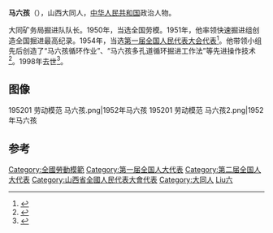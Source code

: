 '''马六孩'''（{{bd|1916年||1998年|12月15日}}），山西大同人，[[中华人民共和国|中华人民共和国]]政治人物。

大同矿务局掘进队队长。1950年，当选全国劳模。1951年，他率领快速掘进组创造全国掘进最高纪录。1954年，当选[[第一届全国人民代表大会代表名单|第一届全国人民代表大会代表]]<ref>{{cite book|author=全国人民代表大会常务委员会办公厅|title=中华人民共和国第一届全国人民代表大会代表名单|year=1955年|publisher=全国人民代表大会常务委员会办公厅|url=http://book.ucdrs.superlib.net/views/specific/2929/bookDetail.jsp?dxNumber=000005772167&d=546843D0AE2464CD1C95896344A85614&fenlei=04070402|access-date=2015-01-25|archive-date=2019-01-24|archive-url=https://web.archive.org/web/20190124105450/http://book.ucdrs.superlib.net/views/specific/2929/bookDetail.jsp?dxNumber=000005772167&d=546843D0AE2464CD1C95896344A85614&fenlei=04070402|dead-url=no}}</ref>。他带领小组先后创造了“马六孩循环作业”、“马六孩多孔道循环掘进工作法”等先进操作技术<ref>{{cite news|title=马六孩|url=http://acftu.people.com.cn/GB/67576/9532608.html|accessdate=2015-04-18|newspaper=人民网|archive-date=2012-05-16|archive-url=https://web.archive.org/web/20120516004729/http://acftu.people.com.cn/GB/67576/9532608.html|dead-url=no}}</ref>。1998年去世<ref>{{cite news|title=马六孩|url=http://news.xinhuanet.com/photo/2005-05/03/content_2910457.htm|accessdate=2015-04-18|newspaper=新华网|deadurl=yes|archiveurl=https://web.archive.org/web/20150419183337/http://news.xinhuanet.com/photo/2005-05/03/content_2910457.htm|archivedate=2015-04-19}}</ref>。

==图像 ==
<gallery>
195201 劳动模范 马六孩.png|1952年马六孩
195201 劳动模范 马六孩2.png|1952年马六孩
</gallery>
==参考==
{{reflist}}
{{中国政治人物小作品}}
{{DEFAULTSORT:Ma馬}}
[[Category:全國勞動模範|Category:全國勞動模範]]
[[Category:第一届全国人大代表|Category:第一届全国人大代表]]
[[Category:第二届全国人大代表|Category:第二届全国人大代表]]
[[Category:山西省全國人民代表大會代表|Category:山西省全國人民代表大會代表]]
[[Category:大同人|Category:大同人]]
[[Category:馬姓|Liu六]]
